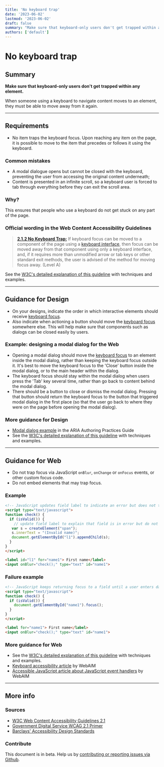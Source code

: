 ```yaml
---
title: 'No keyboard trap'
date: '2023-06-02'
lastmod: '2023-06-02'
draft: false
summary: "Make sure that keyboard-only users don't get trapped within any element."
authors: ['default']
---
```


# No keyboard trap

## Summary

**Make sure that keyboard-only users don't get trapped within any element.**

When someone using a keyboard to navigate content moves to an element, they must be able to move away from it again.

---

## Requirements

* No item traps the keyboard focus. Upon reaching any item on the page, it is possible to move to the item that precedes or follows it using the keyboard.

### Common mistakes

* A modal dialogue opens but cannot be closed with the keyboard, preventing the user from accessing the original content underneath;
* Content is presented in an infinite scroll, so a keyboard user is forced to tab through everything before they can exit the scroll area.

### Why?

This ensures that people who use a keyboard do not get stuck on any part of the page.

### Official wording in the Web Content Accessibility Guidelines

> [**2.1.2 No Keyboard Trap:**](https://www.w3.org/TR/UNDERSTANDING-WCAG20/keyboard-operation-trapping.html) If keyboard focus can be moved to a component of the page using a [keyboard interface](https://www.w3.org/TR/UNDERSTANDING-WCAG20/keyboard-operation-trapping.html#keybrd-interfacedef), then focus can be moved away from that component using only a keyboard interface, and, if it requires more than unmodified arrow or tab keys or other standard exit methods, the user is advised of the method for moving focus away. (Level A)

See the [W3C's detailed explanation of this guideline](https://www.w3.org/TR/UNDERSTANDING-WCAG20/keyboard-operation-trapping.html) with techniques and examples.

---

## Guidance for Design

* On your designs, indicate the order in which interactive elements should receive [keyboard focus](/playbook/definitions#keyboard-focus).
* Also indicate when actioning a button should move the [keyboard focus](/playbook/definitions#keyboard-focus) somewhere else.
This will help make sure that components such as dialogs can be closed easily by users.

### Example: designing a modal dialog for the Web

* Opening a modal dialog should move the [keyboard focus](/playbook/definitions#keyboard-focus) to an element inside the modal dialog, rather than keeping the keyboard focus outside it. It's best to move the keyboard focus to the 'Close' button inside the modal dialog, or to the main header within the dialog.
* The keyboard focus should stay within the modal dialog when users press the 'Tab' key several time, rather than go back to content behind the modal dialog.
* There should be a button to close or dismiss the modal dialog. Pressing that button should return the keyboard focus to the button that triggered modal dialog in the first place (so that the user go back to where they were on the page before opening the modal dialog).

### More guidance for Design

* [Modal dialog example](https://www.w3.org/TR/wai-aria-practices-1.1/examples/dialog-modal/dialog.html) in the ARIA Authoring Practices Guide
* See the [W3C's detailed explanation of this guideline](https://www.w3.org/TR/UNDERSTANDING-WCAG20/keyboard-operation-trapping.html) with techniques and examples.

---

## Guidance for Web

* Do not trap focus via JavaScript `onBlur`, `onChange` or `onFocus` events, or other custom focus code.
* Do not embed elements that may trap focus.

### Example

```html
<!-- JavaScript updates field label to indicate an error but does not trap focus -->
<script type="text/javascript">
function check() {
  if (isValid()) {
    // update field label to explain that field is in error but do not trap focus
   var s = createElement("span");
   s.innerText = "(Invalid name)";
   document.getElementById("l1").appendChild(s);
  }
}
</script>

<label id="l1" for="name1"> First name</label>
<input onBlur="check();" type="text" id="name1">
```

### Failure example

```html
<!-- JavaScript keeps returning focus to a field until a user enters data correctly -->
<script type="text/javascript">
function check() {
  if (isValid()) {
    document.getElementById("name1").focus();
  }
}
</script>

<label for="name1"> First name</label>
<input onBlur="check();" type="text" id="name1">
```

### More guidance for Web

* See the [W3C's detailed explanation of this guideline](https://www.w3.org/TR/UNDERSTANDING-WCAG20/keyboard-operation-trapping.html) with techniques and examples.
* [Keyboard accessibility article](http://webaim.org/techniques/keyboard/) by WebAIM
* [Accessible JavaScript article about JavaScript event handlers](https://webaim.org/techniques/javascript/eventhandlers) by WebAIM

---

## More info

### Sources

* [W3C Web Content Accessibility Guidelines 2.1](https://www.w3.org/TR/WCAG21/)
* [Government Digital Service WCAG 2.1 Primer](https://alphagov.github.io/wcag-primer/)
* [Barclays' Accessibility Design Standards](https://home.barclays/who-we-are/our-suppliers/our-requirements-of-external-suppliers/)

### Contribute

This document is in beta. Help us by [contributing or reporting issues via Github](https://github.com/web-accessibility-io/web-accessibility.io).
